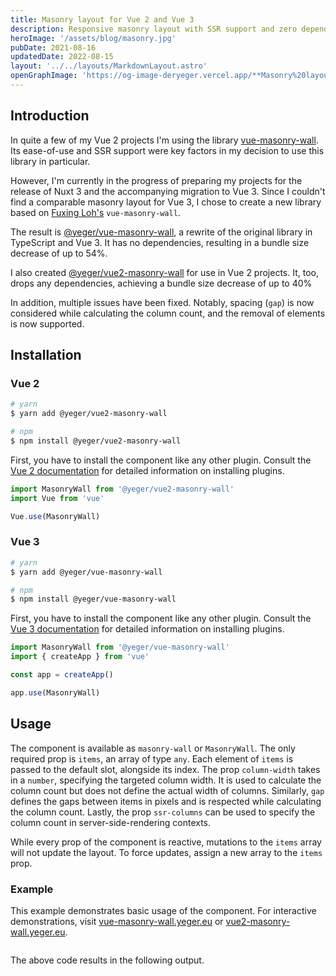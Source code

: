 ```yaml
---
title: Masonry layout for Vue 2 and Vue 3
description: Responsive masonry layout with SSR support and zero dependencies for Vue 2 and Vue 3.
heroImage: '/assets/blog/masonry.jpg'
pubDate: 2021-08-16
updatedDate: 2022-08-15
layout: '../../layouts/MarkdownLayout.astro'
openGraphImage: 'https://og-image-deryeger.vercel.app/**Masonry%20layout%20for%20Vue%202%20and%20Vue%203**.png?theme=dark&md=1&fontSize=100px&images=https%3A%2F%2Fjan-mueller.at%2Fog-image-light.svg&images=https%3A%2F%2Fapi.iconify.design%2Flogos%2Fvue.svg'
---
```


## Introduction

In quite a few of my Vue 2 projects I'm using the library [vue-masonry-wall](https://github.com/fuxingloh/vue-masonry-wall).
Its ease-of-use and SSR support were key factors in my decision to use this library in particular.

However, I'm currently in the progress of preparing my projects for the release of Nuxt 3 and the accompanying migration to Vue 3.
Since I couldn't find a comparable masonry layout for Vue 3, I chose to create a new library based on [Fuxing Loh's](https://github.com/fuxingloh) `vue-masonry-wall`.

The result is [@yeger/vue-masonry-wall](https://github.com/DerYeger/vue-masonry-wall), a rewrite of the original library in TypeScript and Vue 3.
It has no dependencies, resulting in a bundle size decrease of up to 54%.

I also created [@yeger/vue2-masonry-wall](https://github.com/DerYeger/vue2-masonry-wall) for use in Vue 2 projects.
It, too, drops any dependencies, achieving a bundle size decrease of up to 40%

In addition, multiple issues have been fixed.
Notably, spacing (`gap`) is now considered while calculating the column count, and the removal of elements is now supported.

## Installation

### Vue 2

```bash
# yarn
$ yarn add @yeger/vue2-masonry-wall

# npm
$ npm install @yeger/vue2-masonry-wall
```

First, you have to install the component like any other plugin.
Consult the [Vue 2 documentation](https://vuejs.org/v2/guide/plugins.html#Using-a-Plugin) for detailed information on installing plugins.

```ts
import MasonryWall from '@yeger/vue2-masonry-wall'
import Vue from 'vue'

Vue.use(MasonryWall)
```

### Vue 3

```bash
# yarn
$ yarn add @yeger/vue-masonry-wall

# npm
$ npm install @yeger/vue-masonry-wall
```

First, you have to install the component like any other plugin.
Consult the [Vue 3 documentation](https://v3.vuejs.org/guide/plugins.html#using-a-plugin) for detailed information on installing plugins.

```ts
import MasonryWall from '@yeger/vue-masonry-wall'
import { createApp } from 'vue'

const app = createApp()

app.use(MasonryWall)
```

## Usage

The component is available as `masonry-wall` or `MasonryWall`.
The only required prop is `items`, an array of type `any`.
Each element of `items` is passed to the default slot, alongside its index.
The prop `column-width` takes in a `number`, specifying the targeted column width.
It is used to calculate the column count but does not define the actual width of columns.
Similarly, `gap` defines the gaps between items in pixels and is respected while calculating the column count.
Lastly, the prop `ssr-columns` can be used to specify the column count in server-side-rendering contexts.

While every prop of the component is reactive, mutations to the `items` array will not update the layout.
To force updates, assign a new array to the `items` prop.

### Example

This example demonstrates basic usage of the component.
For interactive demonstrations, visit [vue-masonry-wall.yeger.eu](https://vue-masonry-wall.yeger.eu/) or [vue2-masonry-wall.yeger.eu](https://vue2-masonry-wall.yeger.eu/).

```vue file=../../components/blog/examples/VueMasonryWall.vue

```

The above code results in the following output.


<VueMasonryWall client:idle class="example" />
